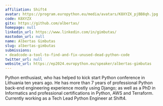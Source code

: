 ```yaml
---
affiliation: Shift4
avatar: https://program.europython.eu/media/avatars/K8XYZX_pjBB8qh.jpg
code: K8XYZX
gitx: https://github.com/albertas/
homepage: null
linkedin_url: https://www.linkedin.com/in/gimbutas/
mastodon_url: null
name: Albertas Gimbutas
slug: albertas-gimbutas
submissions:
- deadcode-a-tool-to-find-and-fix-unused-dead-python-code
twitter_url: null
website_url: https://ep2024.europython.eu/speaker/albertas-gimbutas
---
```


Python enthusiast, who has helped to kick start Python conference in Lithuania ten years ago. He has more than 7 years of professional Python back-end engineering experience mostly using Django; as well as a PhD in Informatics and professional certifications in Python, AWS and Terraform. Currently working as a Tech Lead Python Engineer at Shift4.
